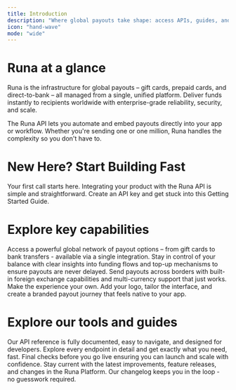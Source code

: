 ```yaml
---
title: Introduction
description: "Where global payouts take shape: access APIs, guides, and tools to embed instant, flexible payouts - at scale, anywhere"
icon: "hand-wave"
mode: "wide"
---
```


# Runa at a glance

Runa is the infrastructure for global payouts – gift cards, prepaid cards, and direct-to-bank – all managed from a single, unified platform. Deliver funds instantly to recipients worldwide with enterprise-grade reliability, security, and scale.

The Runa API lets you automate and embed payouts directly into your app or workflow. Whether you're sending one or one million, Runa handles the complexity so you don't have to.

# New Here? Start Building Fast

<Card title="Get started" icon="flag-swallowtail" href="/getting-started" arrow>
  Your first call starts here. Integrating your product with the Runa API is
  simple and straightforward. Create an API key and get stuck into this Getting
  Started Guide.
</Card>

# Explore key capabilities

<CardGroup cols={2}>
  <Card
    title="Product Catalog"
    icon="grid"
    href="/features/product-catalog"
    arrow
  >
    Access a powerful global network of payout options – from gift cards to bank
    transfers - available via a single integration.
  </Card>
  <Card
    title="Managing your balance"
    icon="coins"
    href="/features/balances"
    arrow
  >
    Stay in control of your balance with clear insights into funding flows and
    top-up mechanisms to ensure payouts are never delayed.
  </Card>
  <Card
    title="FX and currency support"
    icon="money-bill-transfer"
    href="/features/embedded-fx"
    arrow
  >
    Send payouts across borders with built-in foreign exchange capabilities and
    multi-currency support that just works.
  </Card>
  <Card
    title="Customization"
    icon="gift"
    href="/features/user-redemption-templates"
    arrow
  >
    Make the experience your own. Add your logo, tailor the interface, and
    create a branded payout journey that feels native to your app.
  </Card>
</CardGroup>

# Explore our tools and guides

<CardGroup cols={3}>
  <Card title="Dive into the API" icon="book-open" href="/reference" arrow>
    Our API reference is fully documented, easy to navigate, and designed for
    developers. Explore every endpoint in detail and get exactly what you need,
    fast.
  </Card>
  <Card title="Launch with Confidence" icon="star" href="/best-practices" arrow>
    Final checks before you go live ensuring you can launch and scale with
    confidence.
  </Card>
  <Card
    title="What's new at Runa?"
    icon="clock-rotate-left"
    href="/changelog"
    arrow
  >
    Stay current with the latest improvements, feature releases, and changes in
    the Runa Platform. Our changelog keeps you in the loop - no guesswork
    required.
  </Card>
</CardGroup>
